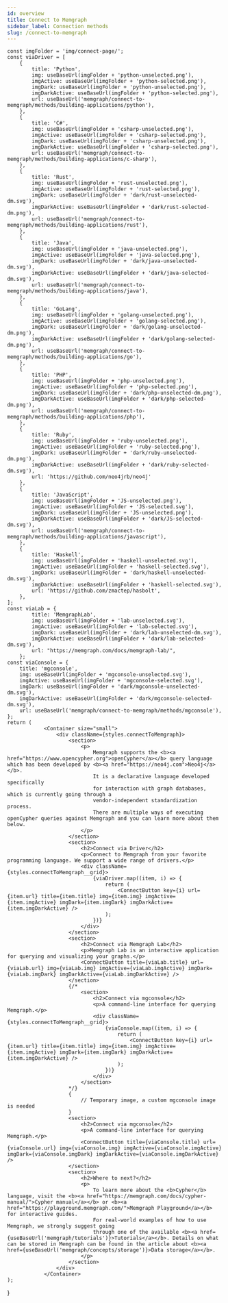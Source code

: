 ```yaml
---
id: overview
title: Connect to Memgraph
sidebar_label: Connection methods
slug: /connect-to-memgraph
---
```


    const imgFolder = 'img/connect-page/';
    const viaDriver = [
        {
            title: 'Python',
            img: useBaseUrl(imgFolder + 'python-unselected.png'),
            imgActive: useBaseUrl(imgFolder + 'python-selected.png'),
            imgDark: useBaseUrl(imgFolder + 'python-unselected.png'),
            imgDarkActive: useBaseUrl(imgFolder + 'python-selected.png'),
            url: useBaseUrl('memgraph/connect-to-memgraph/methods/building-applications/python'),
        },
        {
            title: 'C#',
            img: useBaseUrl(imgFolder + 'csharp-unselected.png'),
            imgActive: useBaseUrl(imgFolder + 'csharp-selected.png'),
            imgDark: useBaseUrl(imgFolder + 'csharp-unselected.png'),
            imgDarkActive: useBaseUrl(imgFolder + 'csharp-selected.png'),
            url: useBaseUrl('memgraph/connect-to-memgraph/methods/building-applications/c-sharp'),
        },
        {
            title: 'Rust',
            img: useBaseUrl(imgFolder + 'rust-unselected.png'),
            imgActive: useBaseUrl(imgFolder + 'rust-selected.png'),
            imgDark: useBaseUrl(imgFolder + 'dark/rust-unselected-dm.svg'),
            imgDarkActive: useBaseUrl(imgFolder + 'dark/rust-selected-dm.png'),
            url: useBaseUrl('memgraph/connect-to-memgraph/methods/building-applications/rust'),
        },
        {
            title: 'Java',
            img: useBaseUrl(imgFolder + 'java-unselected.png'),
            imgActive: useBaseUrl(imgFolder + 'java-selected.png'),
            imgDark: useBaseUrl(imgFolder + 'dark/java-unselected-dm.svg'),
            imgDarkActive: useBaseUrl(imgFolder + 'dark/java-selected-dm.svg'),
            url: useBaseUrl('memgraph/connect-to-memgraph/methods/building-applications/java'),
        },
        {
            title: 'GoLang',
            img: useBaseUrl(imgFolder + 'golang-unselected.png'),
            imgActive: useBaseUrl(imgFolder + 'golang-selected.png'),
            imgDark: useBaseUrl(imgFolder + 'dark/golang-unselected-dm.png'),
            imgDarkActive: useBaseUrl(imgFolder + 'dark/golang-selected-dm.png'),
            url: useBaseUrl('memgraph/connect-to-memgraph/methods/building-applications/go'),
        },
        {
            title: 'PHP',
            img: useBaseUrl(imgFolder + 'php-unselected.png'),
            imgActive: useBaseUrl(imgFolder + 'php-selected.png'),
            imgDark: useBaseUrl(imgFolder + 'dark/php-unselected-dm.png'),
            imgDarkActive: useBaseUrl(imgFolder + 'dark/php-selected-dm.png'),
            url: useBaseUrl('memgraph/connect-to-memgraph/methods/building-applications/php'),
        },
        {
            title: 'Ruby',
            img: useBaseUrl(imgFolder + 'ruby-unselected.png'),
            imgActive: useBaseUrl(imgFolder + 'ruby-selected.png'),
            imgDark: useBaseUrl(imgFolder + 'dark/ruby-unselected-dm.png'),
            imgDarkActive: useBaseUrl(imgFolder + 'dark/ruby-selected-dm.svg'),
            url: 'https://github.com/neo4jrb/neo4j'
        },
        {
            title: 'JavaScript',
            img: useBaseUrl(imgFolder + 'JS-unselected.png'),
            imgActive: useBaseUrl(imgFolder + 'JS-selected.svg'),
            imgDark: useBaseUrl(imgFolder + 'JS-unselected.png'),
            imgDarkActive: useBaseUrl(imgFolder + 'dark/JS-selected-dm.svg'),
            url: useBaseUrl('memgraph/connect-to-memgraph/methods/building-applications/javascript'),
        },
        {
            title: 'Haskell',
            img: useBaseUrl(imgFolder + 'haskell-unselected.svg'),
            imgActive: useBaseUrl(imgFolder + 'haskell-selected.svg'),
            imgDark: useBaseUrl(imgFolder + 'dark/haskell-unselected-dm.svg'),
            imgDarkActive: useBaseUrl(imgFolder + 'haskell-selected.svg'),
            url: 'https://github.com/zmactep/hasbolt',
        },
    ];
    const viaLab = {
            title: 'MemgraphLab',
            img: useBaseUrl(imgFolder + 'lab-unselected.svg'),
            imgActive: useBaseUrl(imgFolder + 'lab-selected.svg'),
            imgDark: useBaseUrl(imgFolder + 'dark/lab-unselected-dm.svg'),
            imgDarkActive: useBaseUrl(imgFolder + 'dark/lab-selected-dm.svg'),
            url: "https://memgraph.com/docs/memgraph-lab/",
        };
    const viaConsole = {
        title: 'mgconsole',
        img: useBaseUrl(imgFolder + 'mgconsole-unselected.svg'),
        imgActive: useBaseUrl(imgFolder + 'mgconsole-selected.svg'),
        imgDark: useBaseUrl(imgFolder + 'dark/mgconsole-unselected-dm.svg'),
        imgDarkActive: useBaseUrl(imgFolder + 'dark/mgconsole-selected-dm.svg'),
        url: useBaseUrl('memgraph/connect-to-memgraph/methods/mgconsole'),
    };
    return (
                <Container size="small">
                    <div className={styles.connectToMemgraph}>
                        <section>
                            <p>
                                Memgraph supports the <b><a href="https://www.opencypher.org">openCypher</a></b> query language which has been developed by <b><a href="https://neo4j.com">Neo4j</a></b>.
                                It is a declarative language developed specifically
                                for interaction with graph databases, which is currently going through a
                                vendor-independent standardization process.
                                There are multiple ways of executing openCypher queries against Memgraph and you can learn more about them below.
                            </p>
                        </section>
                        <section>
                            <h2>Connect via Driver</h2>
                            <p>Connect to Memgraph from your favorite programming language. We support a wide range of drivers.</p>
                            <div className={styles.connectToMemgraph__grid}>
                                {viaDriver.map((item, i) => {
                                    return (
                                        <ConnectButton key={i} url={item.url} title={item.title} img={item.img} imgActive={item.imgActive} imgDark={item.imgDark} imgDarkActive={item.imgDarkActive} />
                                    );
                                })}
                            </div>
                        </section>
                        <section>
                            <h2>Connect via Memgraph Lab</h2>
                            <p>Memgraph Lab is an interactive application for querying and visualizing your graphs.</p>
                            <ConnectButton title={viaLab.title} url={viaLab.url} img={viaLab.img} imgActive={viaLab.imgActive} imgDark={viaLab.imgDark} imgDarkActive={viaLab.imgDarkActive} />
                        </section>
                        {/*
                            <section>
                                <h2>Connect via mgconsole</h2>
                                <p>A command-line interface for querying Memgraph.</p>
                                <div className={styles.connectToMemgraph__grid}>
                                    {viaConsole.map((item, i) => {
                                        return (
                                            <ConnectButton key={i} url={item.url} title={item.title} img={item.img} imgActive={item.imgActive} imgDark={item.imgDark} imgDarkActive={item.imgDarkActive} />
                                        );
                                    })}
                                </div>
                            </section>
                        */}
                        {
                            // Temporary image, a custom mgconsole image is needed
                        }
                        <section>
                            <h2>Connect via mgconsole</h2>
                            <p>A command-line interface for querying Memgraph.</p>
                            <ConnectButton title={viaConsole.title} url={viaConsole.url} img={viaConsole.img} imgActive={viaConsole.imgActive} imgDark={viaConsole.imgDark} imgDarkActive={viaConsole.imgDarkActive} />
                        </section>
                        <section>
                            <h2>Where to next?</h2>
                            <p>
                                To learn more about the <b>Cypher</b> language, visit the <b><a href="https://memgraph.com/docs/cypher-manual/">Cypher manual</a></b> or <b><a href="https://playground.memgraph.com/">Memgraph Playground</a></b> for interactive guides.
                                For real-world examples of how to use Memgraph, we strongly suggest going
                                through one of the available <b><a href={useBaseUrl('memgraph/tutorials')}>Tutorials</a></b>. Details on what can be stored in Memgraph can be found in the article about <b><a href={useBaseUrl('memgraph/concepts/storage')}>Data storage</a></b>.
                            </p>
                        </section>
                    </div>
                </Container>
    );
}
